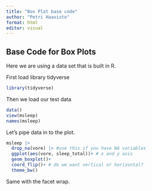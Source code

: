 ```yaml
---
title: "Box Plot base code"
author: "Petri Haavisto"
format: html
editor: visual
---
```


## Base Code for Box Plots

Here we are using a data set that is built in R.

First load library tidyverse

```r
library(tidyverse)
```

Then we load our test data

```r
data()
view(msleep)
names(msleep)
```

Let's pipe data in to the plot.

```r
msleep |> 
  drop_na(vore) |> #use this if you have NA variables
  ggplot(aes(vore, sleep_total))+ # x and y axis
  geom_boxplot()+
  coord_flip()+ # do we want vertical or horizontal?
  theme_bw()
```

Same with the facet wrap.

```r

```
